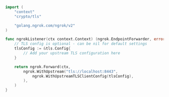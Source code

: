 ```go
import (
	"context"
	"crypto/tls"

	"golang.ngrok.com/ngrok/v2"
)

func ngrokListener(ctx context.Context) (ngrok.EndpointForwarder, error) {
	// TLS config is optional - can be nil for default settings
	tlsConfig := &tls.Config{
		// Add your upstream TLS configuration here
	}

	return ngrok.Forward(ctx,
		ngrok.WithUpstream("tls://localhost:8443",
			ngrok.WithUpstreamTLSClientConfig(tlsConfig),
		),
	)
}
```
